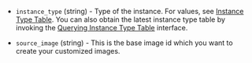 <!-- Code generated from the comments of the RunConfig struct in builder/ecs/run_config.go; DO NOT EDIT MANUALLY -->

- `instance_type` (string) - Type of the instance. For values, see [Instance Type
  Table](https://www.alibabacloud.com/help/doc-detail/25378.htm?spm=a3c0i.o25499en.a3.9.14a36ac8iYqKRA).
  You can also obtain the latest instance type table by invoking the
  [Querying Instance Type
  Table](https://intl.aliyun.com/help/doc-detail/25620.htm?spm=a3c0i.o25499en.a3.6.Dr1bik)
  interface.

- `source_image` (string) - This is the base image id which you want to
  create your customized images.

<!-- End of code generated from the comments of the RunConfig struct in builder/ecs/run_config.go; -->
